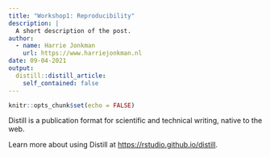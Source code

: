 ```yaml
---
title: "Workshop1: Reproducibility"
description: |
  A short description of the post.
author:
  - name: Harrie Jonkman
    url: https://www.harriejonkman.nl
date: 09-04-2021
output:
  distill::distill_article:
    self_contained: false
---
```



```r
knitr::opts_chunk$set(echo = FALSE)
```

Distill is a publication format for scientific and technical writing, native to the web.

Learn more about using Distill at <https://rstudio.github.io/distill>.


